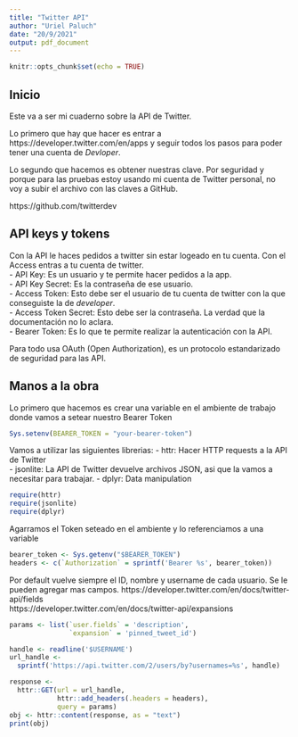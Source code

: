 ```yaml
---
title: "Twitter API"
author: "Uriel Paluch"
date: "20/9/2021"
output: pdf_document
---
```


```r
knitr::opts_chunk$set(echo = TRUE)
```

## Inicio
Este va a ser mi cuaderno sobre la API de Twitter.  

Lo primero que hay que hacer es entrar a https://developer.twitter.com/en/apps y seguir todos los pasos para poder tener una cuenta de *Devloper*.

Lo segundo que hacemos es obtener nuestras clave. Por seguridad y porque para las pruebas estoy usando mi cuenta de Twitter personal, no voy a subir el archivo con las claves a GitHub.

https://github.com/twitterdev

## API keys y tokens
Con la API le haces pedidos a twitter sin estar logeado en tu cuenta. Con el Access entras a tu cuenta de twitter.  
- API Key: Es un usuario y te permite hacer pedidos a la app.  
- API Key Secret: Es la contraseña de ese usuario.  
- Access Token: Esto debe ser el usuario de tu cuenta de twitter con la que conseguiste la de *developer*.  
- Access Token Secret: Esto debe ser la contraseña. La verdad que la documentación no lo aclara.  
- Bearer Token: Es lo que te permite realizar la autenticación con la API.

Para todo usa OAuth (Open Authorization), es un protocolo estandarizado de seguridad  para las API.  


## Manos a la obra
Lo primero que hacemos es crear una variable en el ambiente de trabajo donde vamos a setear nuestro Bearer Token

```r
Sys.setenv(BEARER_TOKEN = "your-bearer-token")
```

Vamos a utilizar las siguientes librerias:
- httr: Hacer HTTP requests a la API de Twitter  
- jsonlite: La API de Twitter devuelve archivos JSON, asi que la vamos a necesitar para trabajar.
- dplyr: Data manipulation  
```r
require(httr)
require(jsonlite)
require(dplyr)
```

Agarramos el Token seteado en el ambiente y lo referenciamos a una variable
```r
bearer_token <- Sys.getenv("$BEARER_TOKEN")
headers <- c(`Authorization` = sprintf('Bearer %s', bearer_token))
```

Por default vuelve siempre el ID, nombre y username de cada usuario. Se le pueden agregar mas campos.
https://developer.twitter.com/en/docs/twitter-api/fields  
https://developer.twitter.com/en/docs/twitter-api/expansions  

```r
params <- list(`user.fields` = 'description',
               `expansion` = 'pinned_tweet_id')
```

```r
handle <- readline('$USERNAME')
url_handle <-
  sprintf('https://api.twitter.com/2/users/by?usernames=%s', handle)
```

```r
response <-
  httr::GET(url = url_handle,
            httr::add_headers(.headers = headers),
            query = params)
obj <- httr::content(response, as = "text")
print(obj)
```

